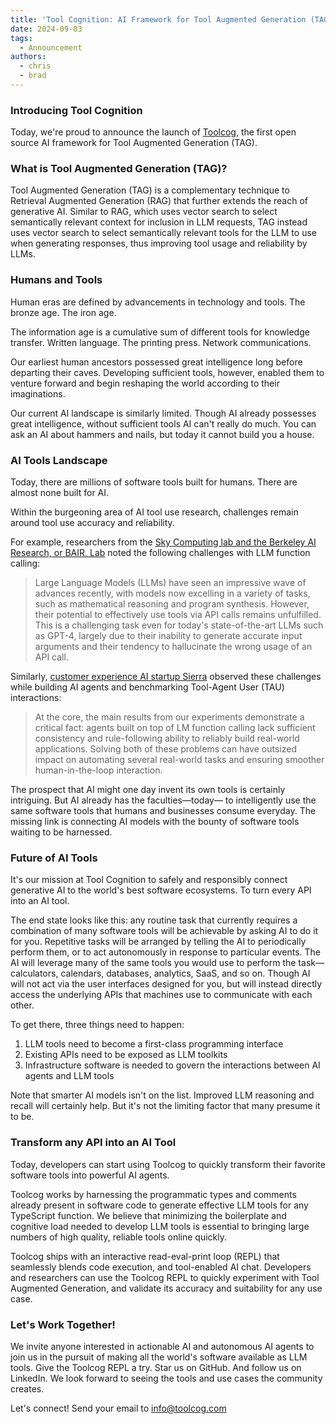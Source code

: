 ```yaml
---
title: 'Tool Cognition: AI Framework for Tool Augmented Generation (TAG)'
date: 2024-09-03
tags:
  - Announcement
authors:
  - chris
  - brad
---
```


### Introducing Tool Cognition

Today, we're proud to announce the launch of [Toolcog](https://github.com/toolcog),
the first open source AI framework for Tool Augmented Generation (TAG).

### What is Tool Augmented Generation (TAG)?

Tool Augmented Generation (TAG) is a complementary technique to Retrieval
Augmented Generation (RAG) that further extends the reach of generative AI.
Similar to RAG, which uses vector search to select semantically relevant
context for inclusion in LLM requests, TAG instead uses vector search to
select semantically relevant tools for the LLM to use when generating
responses, thus improving tool usage and reliability by LLMs.

### Humans and Tools

Human eras are defined by advancements in technology and tools. The bronze age.
The iron age.

The information age is a cumulative sum of different tools for knowledge
transfer. Written language. The printing press. Network communications.

Our earliest human ancestors possessed great intelligence long before departing
their caves. Developing sufficient tools, however, enabled them to venture
forward and begin reshaping the world according to their imaginations.

Our current AI landscape is similarly limited. Though AI already possesses
great intelligence, without sufficient tools AI can't really do much. You can
ask an AI about hammers and nails, but today it cannot build you a house.

### AI Tools Landscape

Today, there are millions of software tools built for humans. There are almost
none built for AI.

Within the burgeoning area of AI tool use research, challenges remain around
tool use accuracy and reliability.

For example, researchers from the [Sky Computing lab and the Berkeley AI
Research, or BAIR, Lab](https://arxiv.org/abs/2305.15334) noted the following
challenges with LLM function calling:

> Large Language Models (LLMs) have seen an impressive wave of advances
> recently, with models now excelling in a variety of tasks, such as
> mathematical reasoning and program synthesis. However, their potential to
> effectively use tools via API calls remains unfulfilled. This is a
> challenging task even for today's state-of-the-art LLMs such as GPT-4,
> largely due to their inability to generate accurate input arguments and their
> tendency to hallucinate the wrong usage of an API call.

Similarly, [customer experience AI startup Sierra](https://arxiv.org/pdf/2406.12045)
observed these challenges while building AI agents and benchmarking Tool-Agent
User (TAU) interactions:

> At the core, the main results from our experiments demonstrate a critical
> fact: agents built on top of LM function calling lack sufficient consistency
> and rule-following ability to reliably build real-world applications.
> Solving both of these problems can have outsized impact on automating several
> real-world tasks and ensuring smoother human-in-the-loop interaction.

The prospect that AI might one day invent its own tools is certainly intriguing.
But AI already has the faculties—today— to intelligently use the same software
tools that humans and businesses consume everyday. The missing link is
connecting AI models with the bounty of software tools waiting to be harnessed.

### Future of AI Tools

It's our mission at Tool Cognition to safely and responsibly connect generative
AI to the world's best software ecosystems. To turn every API into an AI tool.

The end state looks like this: any routine task that currently requires a
combination of many software tools will be achievable by asking AI to do it
for you. Repetitive tasks will be arranged by telling the AI to periodically
perform them, or to act autonomously in response to particular events. The AI
will leverage many of the same tools you would use to perform the
task—calculators, calendars, databases, analytics, SaaS, and so on. Though AI
will not act via the user interfaces designed for you, but will instead directly
access the underlying APIs that machines use to communicate with each other.

To get there, three things need to happen:

1. LLM tools need to become a first-class programming interface
2. Existing APIs need to be exposed as LLM toolkits
3. Infrastructure software is needed to govern the interactions between
   AI agents and LLM tools

Note that smarter AI models isn't on the list. Improved LLM reasoning and
recall will certainly help. But it's not the limiting factor that many presume
it to be.

### Transform any API into an AI Tool

Today, developers can start using Toolcog to quickly transform their favorite
software tools into powerful AI agents.

Toolcog works by harnessing the programmatic types and comments already present
in software code to generate effective LLM tools for any TypeScript function.
We believe that minimizing the boilerplate and cognitive load needed to develop
LLM tools is essential to bringing large numbers of high quality, reliable tools
online quickly.

Toolcog ships with an interactive read-eval-print loop (REPL) that seamlessly
blends code execution, and tool-enabled AI chat. Developers and researchers can
use the Toolcog REPL to quickly experiment with Tool Augmented Generation,
and validate its accuracy and suitability for any use case.

### Let's Work Together!

We invite anyone interested in actionable AI and autonomous AI agents to join
us in the pursuit of making all the world's software available as LLM tools.
Give the Toolcog REPL a try. Star us on GitHub. And follow us on LinkedIn.
We look forward to seeing the tools and use cases the community creates.

Let's connect! Send your email to [info@toolcog.com](mailto:info@toolcog.com)
